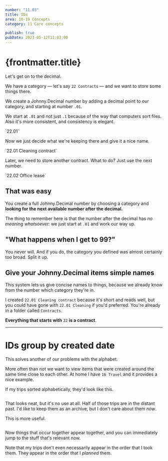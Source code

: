 ```yaml
---
number: "11.03"
title: IDs
area: 10-19 Concepts
category: 11 Core concepts

publish: true
pubDate: 2023-05-12T11:03:00
---
```



# {frontmatter.title}

Let's get on to the decimal.

We have a category — let's say `22 Contracts` — and we want to store some things there.

We create a Johnny.Decimal number by adding a decimal point to our category, and starting at number `.01`.

We start at `.01` and not just `.1` because of the way that computers sort files. Also it's more consistent, and consistency is elegant.

<p class="large-number">`22.01`</p>

Now we just decide what we're keeping there and give it a nice name.

<p class="large-number">`22.01 Cleaning contract`</p>

Later, we need to store another contract. What to do? Just use the next number.

<p class="large-number">`22.02 Office lease`</p>

## That was easy

You create a full Johnny.Decimal number by choosing a category and **looking for the next available number after the decimal.**

The thing to remember here is that the number after the decimal has _no meaning whatsoever:_ we just start at `.01` and work our way up.

## "What happens when I get to 99?"

You never will. And if you do, the category you defined was almost certainly too broad. Split it up.

## Give your Johnny.Decimal items simple names

This system lets us give concise names to things, because we already know from the number which category they're in.

I created `22.01 Cleaning contract` because it's short and reads well, but you could have gone with `22.01 Cleaning` if you'd preferred. You're already in a folder called `Contracts`.

**Everything that starts with** `22` **is a contract**.

---

# IDs group by created date

This solves another of our problems with the alphabet.

More often than not we want to view items that were created around the same time close to each other. At home I have `16 Travel` and it provides a nice example.

If my trips sorted alphabetically, they'd look like this.

<img srcset="/img/11.03-travel-before.gif 2x" />

That looks neat, but it's no use at all. Half of those trips are in the distant past. I'd like to keep them as an archive, but I don't care about them _now_.

This is more useful.

<img srcset="/img/11.03-travel-after.gif 2x" />

Now things that occur together appear together, and you can immediately jump to the stuff that's relevant now.

Note that my trips don't even necessarily appear in the order that I took them. They appear in the order that I _planned_ them.
